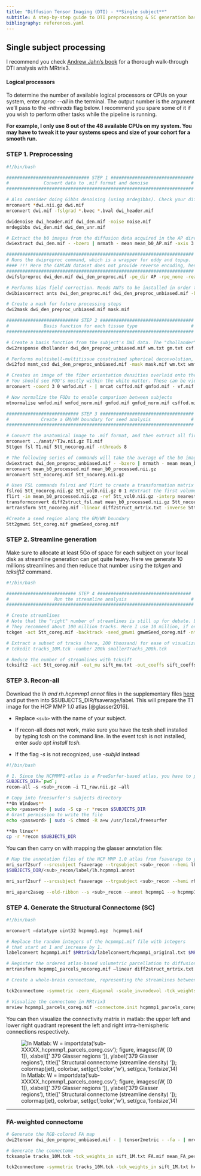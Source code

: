 ```yaml
---
title: "Diffusion Tensor Imaging (DTI) - **Single subject**"
subtitle: A step-by-step guide to DTI preprocessing & SC generation based on MRtrix3
bibliography: references.yaml
---
```


## Single subject processing

I recommend you check [Andrew Jahn's book](https://andysbrainbook.readthedocs.io/en/latest/MRtrix/MRtrix_Introduction.html) for a thorough walk-through DTI analysis with MRtrix3.

#### Logical processors

To determine the number of available logical processors or CPUs on your system, enter *nproc \--all* in the terminal. The output number is the argument we'll pass to the *-nthreads* flag below. I recommend you spare some of it if you wish to perform other tasks while the pipeline is running.

**For example, I only use 8 out of the 48 available CPUs on my system. You may have to tweak it to your systems specs and size of your cohort for a smooth run.**

### STEP 1. Preprocessing

``` bash
#!/bin/bash

############################### STEP 1 ###############################
#             Convert data to .mif format and denoise                #
######################################################################

# Also consider doing Gibbs denoising (using mrdegibbs). Check your diffusion data for ringing artifacts before deciding whether to use it
mrconvert *dwi.nii.gz dwi.mif 
mrconvert dwi.mif -fslgrad *.bvec *.bval dwi_header.mif 

dwidenoise dwi_header.mif dwi_den.mif -noise noise.mif 
mrdegibbs dwi_den.mif dwi_den_unr.mif 

# Extract the b0 images from the diffusion data acquired in the AP direction
dwiextract dwi_den.mif - -bzero | mrmath - mean mean_b0_AP.mif -axis 3 

######################################################################
# Runs the dwipreproc command, which is a wrapper for eddy and topup.
#### !!! Here the CAMCAN dataset does not provide reverse encoding, hence -rpe_none !!!
######################################################################
dwifslpreproc dwi_den.mif dwi_den_preproc.mif -pe_dir AP -rpe_none -readout_time 0.0342002 -eddy_options " --slm=linear --data_is_shelled"  -nthreads 8

# Performs bias field correction. Needs ANTs to be installed in order to use the "ants" option (use "fsl" otherwise)
dwibiascorrect ants dwi_den_preproc.mif dwi_den_preproc_unbiased.mif -bias bias.mif 

# Create a mask for future processing steps
dwi2mask dwi_den_preproc_unbiased.mif mask.mif 

########################### STEP 2 ###################################
#             Basis function for each tissue type                    #
######################################################################

# Create a basis function from the subject's DWI data. The "dhollander" function is best used for multi-shell acquisitions; it will estimate different basis functions for each tissue type. For single-shell acquisition, use the "tournier" function instead
dwi2response dhollander dwi_den_preproc_unbiased.mif wm.txt gm.txt csf.txt -voxels voxels.mif 

# Performs multishell-multitissue constrained spherical deconvolution, using the basis functions estimated above
dwi2fod msmt_csd dwi_den_preproc_unbiased.mif -mask mask.mif wm.txt wmfod.mif gm.txt gmfod.mif csf.txt csffod.mif 

# Creates an image of the fiber orientation densities overlaid onto the estimated tissues (Blue=WM; Green=GM; Red=CSF)
# You should see FOD's mostly within the white matter. These can be viewed later with the command "mrview vf.mif -odf.load_sh wmfod.mif"
mrconvert -coord 3 0 wmfod.mif - | mrcat csffod.mif gmfod.mif - vf.mif 

# Now normalize the FODs to enable comparison between subjects
mtnormalise wmfod.mif wmfod_norm.mif gmfod.mif gmfod_norm.mif csffod.mif csffod_norm.mif -mask mask.mif 

########################### STEP 3 ###################################
#            Create a GM/WM boundary for seed analysis               #
######################################################################

# Convert the anatomical image to .mif format, and then extract all five tissue catagories (1=GM; 2=Subcortical GM; 3=WM; 4=CSF; 5=Pathological tissue)
mrconvert ../anat/*T1w.nii.gz T1.mif 
5ttgen fsl T1.mif 5tt_nocoreg.mif -nthreads 8 

# The following series of commands will take the average of the b0 images (which have the best contrast), convert them and the 5tt image to NIFTI format, and use it for coregistration.
dwiextract dwi_den_preproc_unbiased.mif - -bzero | mrmath - mean mean_b0_processed.mif -axis 3 
mrconvert mean_b0_processed.mif mean_b0_processed.nii.gz 
mrconvert 5tt_nocoreg.mif 5tt_nocoreg.nii.gz 

# Uses FSL commands fslroi and flirt to create a transformation matrix for regisitration between the tissue map and the b0 images
fslroi 5tt_nocoreg.nii.gz 5tt_vol0.nii.gz 0 1 #Extract the first volume of the 5tt dataset (since flirt can only use 3D images, not 4D images)
flirt -in mean_b0_processed.nii.gz -ref 5tt_vol0.nii.gz -interp nearestneighbour -dof 6 -omat diff2struct_fsl.mat
transformconvert diff2struct_fsl.mat mean_b0_processed.nii.gz 5tt_nocoreg.nii.gz flirt_import diff2struct_mrtrix.txt 
mrtransform 5tt_nocoreg.mif -linear diff2struct_mrtrix.txt -inverse 5tt_coreg.mif 

#Create a seed region along the GM/WM boundary
5tt2gmwmi 5tt_coreg.mif gmwmSeed_coreg.mif 
```

### STEP 2. Streamline generation

Make sure to allocate at least 5Go of space for each subject on your local disk as streamline generation can get quite heavy. Here we generate 10 millions streamlines and then reduce that number using the *tckgen* and *tcksift2* command.

``` bash
#!/bin/bash

########################## STEP 4 ###################################
#                 Run the streamline analysis                        #
######################################################################

# Create streamlines
# Note that the "right" number of streamlines is still up for debate. Last I read from the MRtrix documentation,
# They recommend about 100 million tracks. Here I use 10 million, if only to save time. Read their papers and then make a decision
tckgen -act 5tt_coreg.mif -backtrack -seed_gmwmi gmwmSeed_coreg.mif -nthreads 8 -maxlength 250 -cutoff 0.06 -select 10000k wmfod_norm.mif tracks_10M.tck 

# Extract a subset of tracks (here, 200 thousand) for ease of visualization
# tckedit tracks_10M.tck -number 200k smallerTracks_200k.tck

# Reduce the number of streamlines with tcksift
tcksift2 -act 5tt_coreg.mif -out_mu sift_mu.txt -out_coeffs sift_coeffs.txt -nthreads 8 tracks_10M.tck wmfod_norm.mif sift_1M.txt 
```

### STEP 3. Recon-all

Download the *lh and rh.hcpmmp1 annot* files in the supplementary files [here](https://osf.io/fkyht/#!) and put them into \$SUBJECTS_DIR/fsaverage/label. This will prepare the T1 image for the HCP MMP 1.0 atlas [@glasser2016].

-   Replace `<sub>` with the name of your subject.

-   If recon-all does not work, make sure you have the tcsh shell installed by typing tcsh on the command line. In the event tcsh is not installed, enter *sudo apt install tcsh.*

-   If the flag *-s* is not recognized, use -*subjid* instead

``` bash
#!/bin/bash

# 1. Since the HCPMMP1-atlas is a FreeSurfer-based atlas, you have to preprocess the T1 image in FreeSurfer. This will take several hours to complete.
SUBJECTS_DIR=`pwd`;
recon-all –s <sub>_recon –i T1_raw.nii.gz –all

# Copy into freesurfer's subjects directory
**On Windows**
echo <password> | sudo -S cp -r *recon $SUBJECTS_DIR
# Grant permission to write the file
echo <password> | sudo -S chmod -R a+w /usr/local/freesurfer

**On linux**
cp -r *recon $SUBJECTS_DIR
```

You can then carry on with mapping the glasser annotation file:

``` bash
# Map the annotation files of the HCP MMP 1.0 atlas from fsaverage to your subject for both hemispheres:
mri_surf2surf --srcsubject fsaverage --trgsubject <sub>_recon --hemi lh --sval-annot $SUBJECTS_DIR/fsaverage/label/lh.hcpmmp1.annot --tval
$SUBJECTS_DIR/<sub>_recon/label/lh.hcpmmp1.annot

mri_surf2surf --srcsubject fsaverage --trgsubject <sub>_recon --hemi rh --sval-annot $SUBJECTS_DIR/fsaverage/label/rh.hcpmmp1.annot --tval $SUBJECTS_DIR/<sub>_recon/label/rh.hcpmmp1.annot

mri_aparc2aseg --old-ribbon --s <sub>_recon --annot hcpmmp1 --o hcpmmp1.mgz --nthreads 12
```

### STEP 4. Generate the Structural Connectome (SC)

``` bash
#!/bin/bash

mrconvert –datatype uint32 hcpmmp1.mgz  hcpmmp1.mif

# Replace the random integers of the hcpmmp1.mif file with integers
# that start at 1 and increase by 1.
labelconvert hcpmmp1.mif $MRtrix3/labelconvert/hcpmmp1_original.txt $MRtrix3/labelconvert/hcpmmp1_ordered.txt hcpmmp1_parcels_nocoreg.mif

# Register the ordered atlas-based volumetric parcellation to diffusion space.
mrtransform hcpmmp1_parcels_nocoreg.mif –linear diff2struct_mrtrix.txt –inverse –datatype uint32 hcpmmp1_parcels_coreg.mif

# Create a whole-brain connectome, representing the streamlines between each parcellation pair in the atlas (in this case, 379x379). The "symmetric" option will make the lower diagonal the same as the upper diagonal, and the "scale_invnodevol" option will scale the connectome by the inverse of the size of the node

tck2connectome -symmetric -zero_diagonal -scale_invnodevol -tck_weights_in sift_1M.txt tracks_10M.tck hcpmmp1_parcels_coreg.mif IN_hcpmmp1_parcels_coreg.csv -out_assignment assignments_IN_hcpmmp1_parcels_coreg.csv

# Visualize the connectome in MRtrix3
mrview hcpmmp1_parcels_coreg.mif -connectome.init hcpmmp1_parcels_coreg.mif -connectome.load sub*.csv
```

You can then visualize the connectivity matrix in matlab: the upper left and lower right quadrant represent the left and right intra-hemispheric connections respectively.\

![In Matlab: W = importdata('sub-XXXXX_hcpmmp1_parcels_coreg.csv'); figure, imagesc(W, \[0 1\]), xlabel(\[' 379 Glasser regions '\]), ylabel('379 Glasser regions'), title(\[' Structural connectome (streamline density) '\]); colormap(jet), colorbar, set(gcf,'color','w'), set(gca,'fontsize',14)](/images/SC.png){fig-align="center"}

------------------------------------------------------------------------

### FA-weighted connectome

``` bash
# Generate the RGB-colored FA map
dwi2tensor dwi_den_preproc_unbiased.mif - | tensor2metric - -fa - | mrcalc - -abs FA.mif

# Generate the connectome
tcksample tracks_10M.tck -tck_weights_in sift_1M.txt FA.mif mean_FA_per_streamline.csv -stat_tck mean

tck2connectome -symmetric tracks_10M.tck -tck_weights_in sift_1M.txt hcpmmp1_parcels_coreg.mif mean_FA_connectome.csv -scale_file mean_FA_per_streamline.csv -stat_edge mean
```
